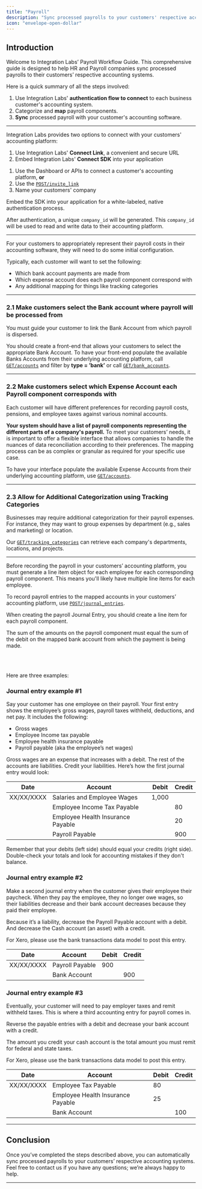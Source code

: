 ```yaml
---
title: "Payroll"
description: "Sync processed payrolls to your customers' respective accounting systems."
icon: "envelope-open-dollar"
---
```


## Introduction

Welcome to Integration Labs’ Payroll Workflow Guide. This comprehensive guide is designed to help HR and Payroll companies sync processed payrolls to their customers’ respective accounting systems.

Here is a quick summary of all the steps involved: 

1. Use Integration Labs' **authentication flow to connect** to each business customer's accounting system.
2. Categorize and **map** payroll components. 
3. **Sync** processed payroll with your customer's accounting software.  

---

<Steps titleSize="h2">

<Step title="Connect with your customers' accounting platform (One-Time Activity)" titleSize="h2" stepNumber="1">

Integration Labs provides two options to connect with your customers' accounting platform:

1. Use Integration Labs' **Connect Link**, a convenient and secure URL
2. Embed Integration Labs' **Connect SDK** into your application

<Tabs>

<Tab title="Using the Connect Link">

1. Use the Dashboard or APIs to connect a customer's accounting platform, **or**
2. Use the [`POST/invite_link`](https://docs.integrationlabs.co/api-reference/v3/core/invite-links/create-invite-link)
3. Name your customers' company

</Tab>

<Tab title="Using the Connect SDK">

Embed the SDK into your application for a white-labeled, native authentication process.

After authentication, a unique `company_id` will be generated. This `company_id` will be used to read and write data to their accounting platform.

</Tab>

</Tabs>

---

</Step>

<Step title="Categorize and map payroll components" titleSize="h2" stepNumber="2">

For your customers to appropriately represent their payroll costs in their accounting software, they will need to do some initial configuration.

Typically, each customer will want to set the following:

- Which bank account payments are made from
- Which expense account does each payroll component correspond with
- Any additional mapping for things like tracking categories

---

### 2.1 Make customers select the Bank account where payroll will be processed from

You must guide your customer to link the Bank Account from which payroll is dispersed. 

You should create a front-end that allows your customers to select the appropriate Bank Account. To have your front-end populate the available Banks Accounts from their underlying accounting platform, call [`GET/accounts`](https://docs.integrationlabs.co/api-reference/v3/accounting/accounts/get-all-accounts) and filter by **type = ’bank’** or call [`GET/bank_accounts`](https://docs.integrationlabs.co/api-reference/v3/accounting/bank-accounts/get-all-bank-accounts).

---

### 2.2 Make customers select which Expense Account each Payroll component corresponds with

Each customer will have different preferences for recording payroll costs, pensions, and employee taxes against various nominal accounts.

**Your system should have a list of payroll components representing the different parts of a company's payroll.** To meet your customers’ needs, it is important to offer a flexible interface that allows companies to handle the nuances of data reconciliation according to their preferences. The mapping process can be as complex or granular as required for your specific use case.

To have your interface populate the available Expense Accounts from their underlying accounting platform, use [`GET/accounts`](https://docs.integrationlabs.co/api-reference/v3/accounting/accounts/get-all-accounts).

---

### 2.3 Allow for Additional Categorization using Tracking Categories

Businesses may require additional categorization for their payroll expenses. For instance, they may want to group expenses by department (e.g., sales and marketing) or location.

Our [`GET/tracking_categories`](https://docs.integrationlabs.co/api-reference/v3/accounting/tracking-categories/get-all-tracking-categories) can retrieve each company's departments, locations, and projects.

---

</Step>

</Steps>

<Steps>

<Step title="Sync Processed Payroll with Accounting Software" titleSize="h2" stepNumber="3">

Before recording the payroll in your customers’ accounting platform, you must generate a line item object for each employee for each corresponding payroll component. This means you'll likely have multiple line items for each employee.

To record payroll entries to the mapped accounts in your customers’ accounting platform, use [`POST/journal_entries`](https://docs.integrationlabs.co/api-reference/v3/accounting/journal-entries/create-journal-entries).

When creating the payroll Journal Entry, you should create a line item for each payroll component. 

<Note> The sum of the amounts on the payroll component must equal the sum of the debit on the mapped bank account from which the payment is being made. </Note>

<br></br>

Here are three examples:

### Journal entry example #1

Say your customer has one employee on their payroll. Your first entry shows the employee’s gross wages, payroll taxes withheld, deductions, and net pay. It includes the following:

- Gross wages
- Employee Income tax payable
- Employee health insurance payable
- Payroll payable (aka the employee’s net wages)

Gross wages are an expense that increases with a debit. The rest of the accounts are liabilities. Credit your liabilities. Here’s how the first journal entry would look:

| Date | Account | Debit | Credit |
| --- | --- | --- | --- |
| XX/XX/XXXX | Salaries and Employee Wages | 1,000 |  |
|  | Employee Income Tax Payable |  | 80 |
|  | Employee Health Insurance Payable |  | 20 |
|  | Payroll Payable |  | 900 |

<Note> Remember that your debits (left side) should equal your credits (right side). Double-check your totals and look for accounting mistakes if they don't balance. </Note>

### Journal entry example #2

Make a second journal entry when the customer gives their employee their paycheck. When they pay the employee, they no longer owe wages, so their liabilities decrease and their bank account decreases because they paid their employee.

Because it’s a liability, decrease the Payroll Payable account with a debit. And decrease the Cash account (an asset) with a credit.

<Note> For Xero, please use the bank transactions data model to post this entry. </Note>

| Date | Account | Debit | Credit |
| --- | --- | --- | --- |
| XX/XX/XXXX | Payroll Payable | 900 |  |
|  | Bank Account |  | 900 |

### Journal entry example #3

Eventually, your customer will need to pay employer taxes and remit withheld taxes. This is where a third accounting entry for payroll comes in.

Reverse the payable entries with a debit and decrease your bank account with a credit.

The amount you credit your cash account is the total amount you must remit for federal and state taxes.

For Xero, please use the bank transactions data model to post this entry. 

| Date | Account | Debit | Credit |
| --- | --- | --- | --- |
| XX/XX/XXXX | Employee  Tax Payable | 80 |  |
|  | Employee Health Insurance Payable | 25 |  |
|  | Bank Account |  | 100 |

---

</Step>

</Steps>

## Conclusion

Once you’ve completed the steps described above, you can automatically sync processed payrolls to your customers’ respective accounting systems. Feel free to contact us if you have any questions; we’re always happy to help. 

---